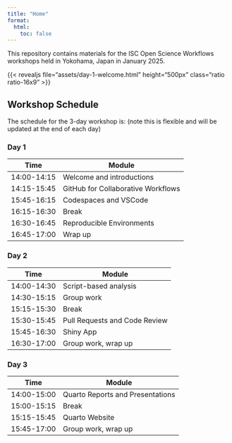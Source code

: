 ```yaml
---
title: "Home"
format: 
  html:
    toc: false
---
```


This repository contains materials for the ISC Open Science Workflows workshops held in Yokohama, Japan in January 2025. 

{{< revealjs file="assets/day-1-welcome.html" height="500px" class="ratio ratio-16x9" >}}


## Workshop Schedule  
The schedule for the 3-day workshop is: (note this is flexible and will be updated at the end of each day) 

### Day 1  

|Time    |Module  |
|--------|--------|
|14:00-14:15| Welcome and introductions|
|14:15-15:45| GitHub for Collaborative Workflows|  
|15:45-16:15|Codespaces and VSCode|
|16:15-16:30|Break|  
|16:30-16:45|Reproducible Environments|  
|16:45-17:00|Wrap up|  

### Day 2  

|Time    |Module  |
|--------|--------|
|14:00-14:30|Script-based analysis|  
|14:30-15:15|Group work|  
|15:15-15:30|Break|  
|15:30-15:45|Pull Requests and Code Review|
|15:45-16:30|Shiny App|  
|16:30-17:00|Group work, wrap up|  

### Day 3  

|Time    |Module  |
|--------|--------|
|14:00-15:00|Quarto Reports and Presentations|
|15:00-15:15|Break| 
|15:15-15:45|Quarto Website|      
|15:45-17:00|Group work, wrap up|  